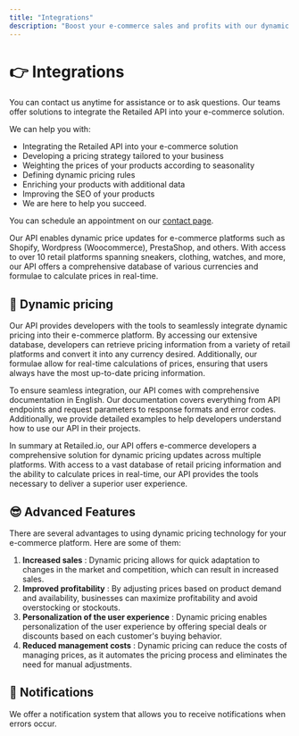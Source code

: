 ```yaml
---
title: "Integrations"
description: "Boost your e-commerce sales and profits with our dynamic pricing API - delivering real-time pricing updates across multiple retail platforms."
---
```


# 👉 Integrations

You can contact us anytime for assistance or to ask questions. Our teams offer solutions to integrate the Retailed API into your e-commerce solution.

We can help you with:

- Integrating the Retailed API into your e-commerce solution
- Developing a pricing strategy tailored to your business
- Weighting the prices of your products according to seasonality
- Defining dynamic pricing rules
- Enriching your products with additional data
- Improving the SEO of your products
- We are here to help you succeed.

You can schedule an appointment on our [contact page](https://www.retailed.io/business-suite).

Our API enables dynamic price updates for e-commerce platforms such as Shopify, Wordpress (Woocommerce), PrestaShop, and others. With access to over 10 retail platforms spanning sneakers, clothing, watches, and more, our API offers a comprehensive database of various currencies and formulae to calculate prices in real-time.

## 💸 Dynamic pricing

Our API provides developers with the tools to seamlessly integrate dynamic pricing into their e-commerce platform. By accessing our extensive database, developers can retrieve pricing information from a variety of retail platforms and convert it into any currency desired. Additionally, our formulae allow for real-time calculations of prices, ensuring that users always have the most up-to-date pricing information.

To ensure seamless integration, our API comes with comprehensive documentation in English. Our documentation covers everything from API endpoints and request parameters to response formats and error codes. Additionally, we provide detailed examples to help developers understand how to use our API in their projects.

In summary at Retailed.io, our API offers e-commerce developers a comprehensive solution for dynamic pricing updates across multiple platforms. With access to a vast database of retail pricing information and the ability to calculate prices in real-time, our API provides the tools necessary to deliver a superior user experience.

## 😎 Advanced Features

There are several advantages to using dynamic pricing technology for your e-commerce platform. Here are some of them:

1. **Increased sales** : Dynamic pricing allows for quick adaptation to changes in the market and competition, which can result in increased sales.
2. **Improved profitability** : By adjusting prices based on product demand and availability, businesses can maximize profitability and avoid overstocking or stockouts.
3. **Personalization of the user experience** : Dynamic pricing enables personalization of the user experience by offering special deals or discounts based on each customer's buying behavior.
4. **Reduced management costs** : Dynamic pricing can reduce the costs of managing prices, as it automates the pricing process and eliminates the need for manual adjustments.

## 🔔 Notifications

We offer a notification system that allows you to receive notifications when errors occur.
